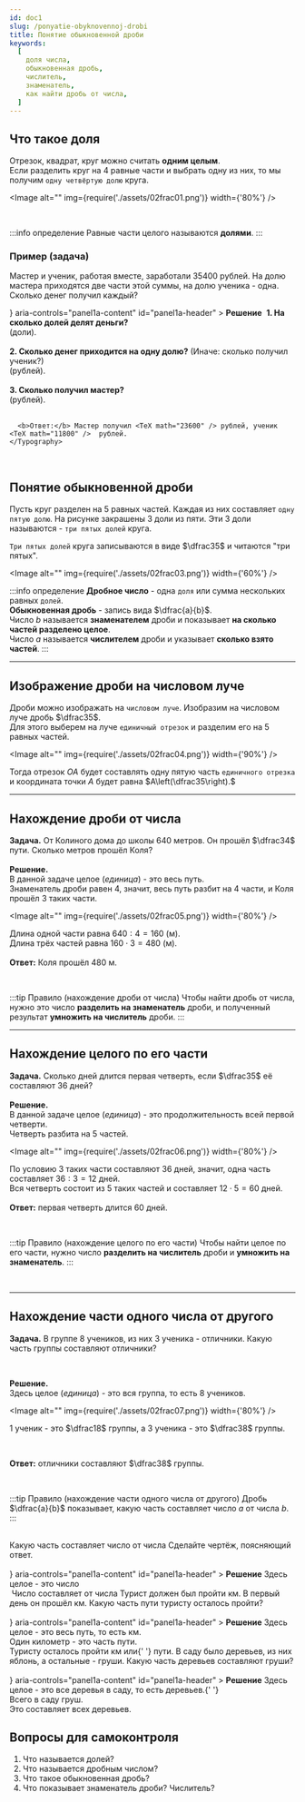 ```yaml
---
id: doc1
slug: /ponyatie-obyknovennoj-drobi
title: Понятие обыкновенной дроби
keywords:
  [
    доля числа,
    обыкновенная дробь,
    числитель,
    знаменатель,
    как найти дробь от числа,
  ]
---
```



## Что такое доля

Отрезок, квадрат, круг можно считать **одним целым**. <br />
Если разделить круг на 4 равные части и выбрать одну из них, то мы получим `одну четвёртую долю` круга.

<Image alt="" img={require('./assets/02frac01.png')} width={'80%'} />

<br />

:::info определение
Равные части целого называются **долями**.
:::

### Пример (задача)

Мастер и ученик, работая вместе, заработали $35400$ рублей. На долю мастера приходятся две части этой суммы, на долю ученика - одна. Сколько денег получил каждый?

<Accordion>
  <AccordionSummary
    expandIcon={<ExpandMoreIcon />}
    aria-controls="panel1a-content"
    id="panel1a-header"
  >
    <Typography>
      <b>Решение</b>
    </Typography>
  </AccordionSummary>
  <AccordionDetails>
    <Typography>
    <Image alt="" img={require('./assets/02frac02.png')} width={'70%'} />
      <b>1. На сколько долей делят деньги? </b>
      <br />
      <TeX math="2+1=3" /> (доли). <br /> <br />
      <b>2. Сколько денег приходится на одну долю?</b> (Иначе: сколько получил ученик?)<br />
      <TeX math="35400:3 =11800" />(рублей). <br /> <br />
       <b> 3. Сколько получил мастер? </b> <br />
       <TeX math="11800 \cdot 2 =23600" /> (рублей).<br /> <br />
       
      <b>Ответ:</b> Мастер получил <TeX math="23600" /> рублей, ученик <TeX math="11800" />  рублей.
    </Typography>

  </AccordionDetails>
</Accordion>

<br />

## Понятие обыкновенной дроби

Пусть круг разделен на $5$ равных частей. Каждая из них составляет `одну пятую долю`. На рисунке закрашены $3$ доли из пяти. Эти $3$ доли называются - `три пятых долей` круга.

`Три пятых долей` круга записываются в виде $\dfrac35$ и читаются "три пятых".

<Image alt="" img={require('./assets/02frac03.png')} width={'60%'} />

:::info определение
**Дробное число** - одна `доля` или сумма нескольких равных `долей`.<br/>
**Обыкновенная дробь** - запись вида $\dfrac{a}{b}$. <br />
Число $b$ называется **знаменателем** дроби и показывает **на сколько частей разделено целое**. <br />
Число $a$ называется **числителем** дроби и указывает **сколько взято частей**.
:::

<hr />

## Изображение дроби на числовом луче

Дроби можно изображать на `числовом луче`. Изобразим на числовом луче дробь $\dfrac35$. <br />
Для этого выберем на луче `единичный отрезок` и разделим его на $5$ равных частей.<br />

<Image alt="" img={require('./assets/02frac04.png')} width={'90%'} />

Тогда отрезок $OA$ будет составлять одну пятую часть `единичного отрезка` и координата точки $A$ будет равна $A\left(\dfrac35\right).$ <hr />

## Нахождение дроби от числа

**Задача.** От Колиного дома до школы $640$ метров. Он прошёл $\dfrac34$ пути. Сколько метров прошёл Коля?<br /><br />
**Решение.**<br />
В данной задаче целое (_единица_) - это весь путь. <br />
Знаменатель дроби равен $4$, значит, весь путь разбит на $4$ части, и Коля прошёл $3$ таких части. <br/>

<Image alt="" img={require('./assets/02frac05.png')} width={'80%'} />

Длина одной части равна $640:4=160$ (м). <br />
Длина трёх частей равна $160 \cdot 3 =480$ (м).<br /><br />
**Ответ:** Коля прошёл $480$ м.

<br />

:::tip Правило (нахождение дроби от числа)
Чтобы найти дробь от числа, нужно это число **разделить на знаменатель** дроби, и полученный результат **умножить на числитель** дроби.
:::

<hr />

## Нахождение целого по его части

**Задача.** Сколько дней длится первая четверть, если $\dfrac35$ её составляют $36$ дней?<br /><br />
**Решение.**<br />
В данной задаче целое (_единица_) - это продолжительность всей первой четверти. <br />
Четверть разбита на $5$ частей. <br/>

<Image alt="" img={require('./assets/02frac06.png')} width={'80%'} />

По условию $3$ таких части составляют $36$ дней, значит, одна часть составляет $36:3=12$ дней. <br />
Вся четверть состоит из $5$ таких частей и составляет $12 \cdot 5 =60$ дней. <br /><br />
**Ответ:** первая четверть длится $60$ дней.

<br />

:::tip Правило (нахождение целого по его части)
Чтобы найти целое по его части, нужно число **разделить на числитель** дроби и **умножить на знаменатель**.
:::

<br />
<hr />

## Нахождение части одного числа от другого

**Задача.** В группе $8$ учеников, из них $3$ ученика - отличники. Какую часть группы составляют отличники? <br />

<br />

**Решение.** <br />
Здесь целое (_единица_) - это вся группа, то есть $8$ учеников. <br />

<Image alt="" img={require('./assets/02frac07.png')} width={'80%'} />

$1$ ученик - это $\dfrac18$ группы, а $3$ ученика - это $\dfrac38$ группы.

<br />

**Ответ:** отличники составляют $\dfrac38$ группы.

<br />

:::tip Правило (нахождение части одного числа от другого)
Дробь $\dfrac{a}{b}$ показывает, какую часть составляет число $a$ от числа $b$.
:::

<br />

<Tabs>
  <TabItem value="Пример 1" label="Пример №1" default>
 Какую часть составляет число <TeX math="4"  /> от числа <TeX math="6."  /> Сделайте чертёж, поясняющий ответ.<br /><br />

<Accordion>
  <AccordionSummary
    expandIcon={<ExpandMoreIcon />}
    aria-controls="panel1a-content"
    id="panel1a-header"
  >
    <Typography>
      <b>Решение</b>
    </Typography>
  </AccordionSummary>
  <AccordionDetails>
    <Typography>
      Здесь целое - это число <TeX math="6." /> <br />
<Image alt="" img={require('./assets/02frac08.png')} width={'80%'} />
      Число <TeX math="4" /> составляет <TeX math="\dfrac46" /> от числа <TeX math="6." />
    </Typography>

  </AccordionDetails>
</Accordion>

  </TabItem>
<TabItem value="Пример №2" label="Пример №2">
  Турист должен был пройти <TeX math="45" /> км. В первый день он прошёл  <TeX math="17" /> км. Какую часть пути туристу осталось пройти?<br /><br />

<Accordion>
  <AccordionSummary
    expandIcon={<ExpandMoreIcon />}
    aria-controls="panel1a-content"
    id="panel1a-header"
  >
    <Typography>
      <b>Решение</b>
    </Typography>
  </AccordionSummary>
  <AccordionDetails>
    <Typography>
      Здесь целое - это весь путь, то есть <TeX math="45" /> км. <br />
      Один километр - это <TeX math="\dfrac{1}{45}" /> часть пути. <br />
      Туристу осталось пройти <TeX math="45 -17=28" /> км или{' '}
      <TeX math="\dfrac{28}{45}" /> пути.
    </Typography>
  </AccordionDetails>
</Accordion>

  </TabItem>
  
  <TabItem value="Пример №3" label="Пример №3">
  В саду было  <TeX math="25" /> деревьев, из них  <TeX math="13" /> яблонь, а остальные - груши. Какую часть деревьев составляют груши?<br /><br />

<Accordion>
  <AccordionSummary
    expandIcon={<ExpandMoreIcon />}
    aria-controls="panel1a-content"
    id="panel1a-header"
  >
    <Typography>
      <b>Решение</b>
    </Typography>
  </AccordionSummary>
  <AccordionDetails>
    <Typography>
      Здесь целое - это все деревья в саду, то есть <TeX math="25" /> деревьев.{' '}
      <br />
      Всего в саду <TeX math="25-13=12" /> груш. <br />
      Это составляет <TeX math="\dfrac{12}{25}" /> всех деревьев.
      <TeX math="\{1,2,3,4,6,12\}" block />
    </Typography>
  </AccordionDetails>
</Accordion>

  </TabItem>

</Tabs>

## Вопросы для самоконтроля

1. Что называется долей?
2. Что называется дробным числом?
3. Что такое обыкновенная дробь?
4. Что показывает знаменатель дроби? Числитель?
